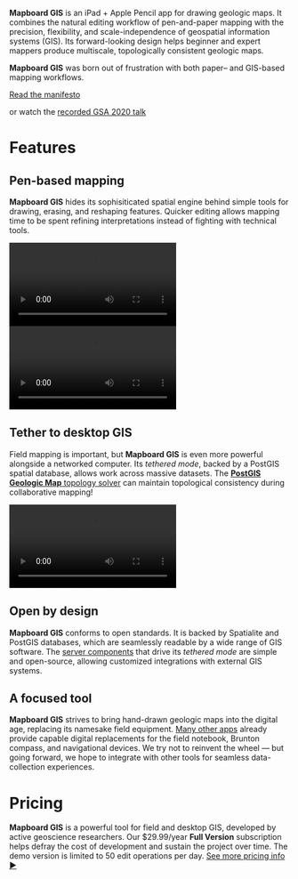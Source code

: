 
**Mapboard GIS** is an iPad + Apple Pencil app for drawing geologic maps.
It combines the natural editing workflow of pen-and-paper mapping with
the precision, flexibility, and scale-independence of geospatial information
systems (GIS). Its forward-looking design helps beginner and expert
mappers produce multiscale, topologically consistent geologic
maps.

<div className="manifesto">
  <div className="manifesto-text">

  **Mapboard GIS** was born out of frustration with <!--the shortcomings of -->both paper– and GIS-based mapping workflows.

  </div>
  <div class="buttons">
    <a class="link-button manifesto-link" href="https://davenquinn.com/blog/2020/10/mapboard-gis">
      Read the manifesto
    </a>
    <p class="caption">or watch the <a href="https://www.youtube.com/watch?v=5TGNi530H5M">recorded GSA 2020 talk</a></p>
  </div>
</div>

# Features

<div className="callout-panel">

<div className="callout two-col">

<div>

## Pen-based mapping

**Mapboard GIS** hides its sophisiticated spatial engine behind simple
tools for drawing, erasing, and reshaping features.
Quicker editing allows mapping time to be spent refining interpretations
instead of fighting with technical tools.

</div>

<video autoPlay loop src="//sfo2.digitaloceanspaces.com/mapboard-gis-assets/mapboard-intro.mp4" type="video/mp4" />


</div>

<div className="callout two-col">

<video autoPlay loop src="//sfo2.digitaloceanspaces.com/mapboard-gis-assets/mapboard-topology.mp4" type="video/mp4" />

<div>

## Topology-aware

In current digital mapping workflows, contacts are fully digitized prior to
"closing" linework to form unit polygons. The iterative topological
solver within **Mapboard GIS** painlessly keeps the structure of the map consistent.

</div>

</div>

<div className="callout two-col">

<div>

## Tether to desktop GIS

Field mapping is important, but **Mapboard GIS** is even more powerful alongside a networked computer.
Its *tethered mode*, backed by a PostGIS spatial database,
allows work across massive datasets.
The [**PostGIS Geologic Map** topology solver](https://github.com/davenquinn/PostGIS-Geologic-Map)
can maintain topological consistency during collaborative mapping!

</div>

<video autoPlay loop src="//sfo2.digitaloceanspaces.com/mapboard-gis-assets/tethered-mode.mp4" type="video/mp4" /> 

</div>


<div className="callout">

## Open by design

**Mapboard GIS** conforms to open standards. It is backed by Spatialite and
PostGIS databases, which are seamlessly readable by a wide range of GIS
software. The [server components](https://github.com/davenquinn/mapboard-server)
that drive its *tethered mode* are
simple and open-source, allowing
customized integrations with external GIS systems.

</div>

<div className="callout">

## A focused tool

**Mapboard GIS** strives to bring hand-drawn geologic maps into the digital age, replacing
its namesake field equipment.
[Many other apps](/comparisons) already provide
capable digital replacements for the field notebook, Brunton compass, and navigational
devices. We try not to reinvent the wheel — but going forward, we hope to integrate
with other tools for seamless data-collection experiences.

</div>

</div>

# Pricing

**Mapboard GIS** is a powerful tool for field and desktop GIS, developed
by active geoscience researchers. Our $29.99/year **Full Version**
subscription helps defray the cost of development and sustain the project
over time. The demo version is limited to 50 edit operations per day.
[See more pricing info ►](/about/pricing)

<div className="get-app">
  <GetAppButton />
</div>

